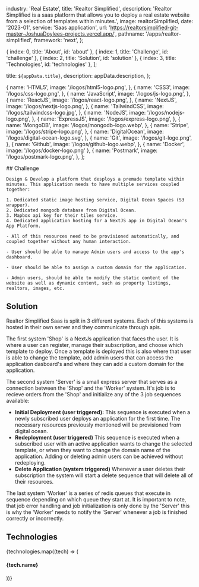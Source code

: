 
  industry: 'Real Estate',
  title: 'Realtor Simplified',
  description: 'Realtor Simplified is a saas platform that allows you to deploy a real estate website from a selection of templates within minutes.',
  image: realtorSimplified,
  date: '2023-01',
  service: 'Saas application',
  url: 'https://realtorsimplified-git-master-JoshuaDoylees-projects.vercel.app/',
  pathname: '/apps/realtor-simplified',
  framework: 'next',
};

  { index: 0, title: 'About', id: 'about' },
  { index: 1, title: 'Challenge', id: 'challenge' },
  { index: 2, title: 'Solution', id: 'solution' },
  { index: 3, title: 'Technologies', id: 'technologies' },
];

  title: `${appData.title}`,
  description: appData.description,
};

  {
    name: 'HTML5',
    image: '/logos/html5-logo.png',
  },
  {
    name: 'CSS3',
    image: '/logos/css-logo.png',
  },
  {
    name: 'JavaScript',
    image: '/logos/js-logo.png',
  },
  {
    name: 'ReactJS',
    image: '/logos/react-logo.png',
  },
  {
    name: 'NextJS',
    image: '/logos/nextjs-logo.png',
  },
  {
    name: 'TailwindCSS',
    image: '/logos/tailwindcss-logo.jpg',
  },
  {
    name: 'NodeJS',
    image: '/logos/nodejs-logo.png',
  },
  {
    name: 'ExpressJS',
    image: '/logos/express-logo.png',
  },
  {
    name: 'MongoDB',
    image: '/logos/mongodb-logo.webp',
  },
  {
    name: 'Stripe',
    image: '/logos/stripe-logo.png',
  },
  {
    name: 'DigitalOcean',
    image: '/logos/digital-ocean-logo.svg',
  },
  {
    name: 'Git',
    image: '/logos/git-logo.png',
  },
  {
    name: 'Github',
    image: '/logos/github-logo.webp',
  },
  { name: 'Docker', image: '/logos/docker-logo.png' },
  {
    name: 'Postmark',
    image: '/logos/postmark-logo.png',
  },
];

<Container>

<Border className="my-8" />

  <Section id="challenge">
    ## Challenge

    Design & Develop a platform that desploys a premade template within minutes. This application needs to have multiple services coupled together:

    1. Dedicated static image hosting service, Digital Ocean Spaces (S3 wrapper).
    2. Dedicated mongodb database from Digital Ocean.
    3. Mapbox api key for their tiles service.
    4. Dedicated application hosting for a NextJS app in Digital Ocean's App Platform.

    - All of this resources need to be provisioned automatically, and coupled together without any human interaction.

    - User should be able to manage Admin users and access to the app's dashboard.

    - User should be able to assign a custom domain for the application.

    - Admin users, should be able to modify the static content of the website as well as dynamic content, such as property listings, realtors, images, etc.

  </Section>

<Border className="my-8" />

<Section id="solution">

## Solution

<AppSolution image='realtor-simplified.png' href={appData.url}>
  
Realtor Simplified Saas is split in 3 different systems. Each of this systems is hosted in their own server and they communicate through apis.

The first system 'Shop' is a NextJs application that faces the user. It is where a user can register, manage their subscription, and choose which template to deploy.
Once a template is deployed this is also where that user is able to change the template, add admin users that can access the application dasboard's and where they can add
a custom domain for the application.

The second system 'Server' is a small express server that serves as a connection between the 'Shop' and the 'Worker' system. It's job is to recieve orders from the 'Shop'
and initialize any of the 3 job sequences available:

<ul role="list" className="mt-6 space-y-8">
  <li>
    <span>
      <strong className="font-semibold text-blue-100">Initial Deployment (user triggered):</strong> This sequence is executed when a newly subscribed user deploys an application for the first time.
      The necessary resources previously mentioned will be provisioned from digital ocean.
    </span>
  </li>
  <li>
    <span>
      <strong className="font-semibold text-blue-100">Redeployment (user triggered)</strong> This sequence is executed when a subscribed user with an active application wants to change the selected
      template, or when they want to change the domain name of the application. Adding or deleting admin users can be achieved without redeploying.
    </span>
  </li>
  <li>
    <span>
      <strong className="font-semibold text-blue-100">Delete Application (system triggered)</strong> Whenever a user deletes their subscription the system will start a delete sequence that will delete
      all of their resources.
    </span>
  </li>
</ul>

The last system 'Worker' is a series of redis queues that execute in sequence depending on which queue they start at. It is important to note, that job error handling and job initialization is only done
by the 'Server' this is why the 'Worker' needs to notify the 'Server' whenever a job is finished correctly or incorrectly.

</AppSolution>

</Section>

<Border className="my-8" />

<Section id="technologies">

## Technologies

<FadeInStagger className="flex gap-4 mt-6 flex-wrap" faster once>
  {technologies.map((tech) => (
    <FadeIn key={tech.name}>
      <div className="mt-auto">
        <Image
          src={tech.image}
          className="object-contain rounded-md m-auto"
          alt=""
          height={64}
          width={64}
          style={{
            width: 64,
            height: 64,
          }}
        />
        <h4 className="text-sm font-semibold tracking-tight text-[#525df3] text-center bg-white rounded-full w-min px-2 m-2 mx-auto">{tech.name}</h4>
      </div>
    </FadeIn>
  ))}
</FadeInStagger>

</Section>

</Container>
